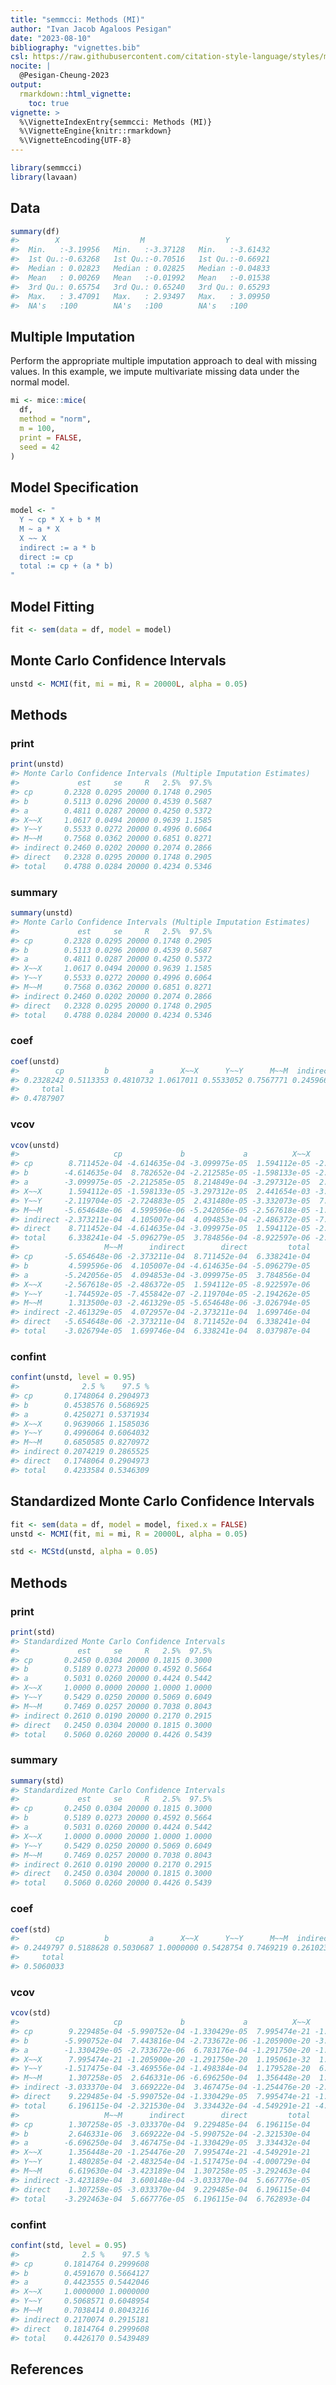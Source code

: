 ```yaml
---
title: "semmcci: Methods (MI)"
author: "Ivan Jacob Agaloos Pesigan"
date: "2023-08-10"
bibliography: "vignettes.bib"
csl: https://raw.githubusercontent.com/citation-style-language/styles/master/apa.csl
nocite: |
  @Pesigan-Cheung-2023
output:
  rmarkdown::html_vignette:
    toc: true
vignette: >
  %\VignetteIndexEntry{semmcci: Methods (MI)}
  %\VignetteEngine{knitr::rmarkdown}
  %\VignetteEncoding{UTF-8}
---
```


<!-- vignettes/methods-mc-mi.Rmd is generated from .setup/vignettes/methods-mc-mi.Rmd.orig. Please edit that file -->






```r
library(semmcci)
library(lavaan)
```

## Data




```r
summary(df)
#>        X                  M                  Y           
#>  Min.   :-3.19956   Min.   :-3.37128   Min.   :-3.61432  
#>  1st Qu.:-0.63268   1st Qu.:-0.70516   1st Qu.:-0.66921  
#>  Median : 0.02823   Median : 0.02825   Median :-0.04833  
#>  Mean   : 0.00269   Mean   :-0.01992   Mean   :-0.01538  
#>  3rd Qu.: 0.65754   3rd Qu.: 0.65240   3rd Qu.: 0.65293  
#>  Max.   : 3.47091   Max.   : 2.93497   Max.   : 3.09950  
#>  NA's   :100        NA's   :100        NA's   :100
```

## Multiple Imputation

Perform the appropriate multiple imputation approach to deal with missing values.
In this example, we impute multivariate missing data under the normal model.


```r
mi <- mice::mice(
  df,
  method = "norm",
  m = 100,
  print = FALSE,
  seed = 42
)
```

## Model Specification


```r
model <- "
  Y ~ cp * X + b * M
  M ~ a * X
  X ~~ X
  indirect := a * b
  direct := cp
  total := cp + (a * b)
"
```

## Model Fitting


```r
fit <- sem(data = df, model = model)
```

## Monte Carlo Confidence Intervals


```r
unstd <- MCMI(fit, mi = mi, R = 20000L, alpha = 0.05)
```

## Methods

### print


```r
print(unstd)
#> Monte Carlo Confidence Intervals (Multiple Imputation Estimates)
#>             est     se     R   2.5%  97.5%
#> cp       0.2328 0.0295 20000 0.1748 0.2905
#> b        0.5113 0.0296 20000 0.4539 0.5687
#> a        0.4811 0.0287 20000 0.4250 0.5372
#> X~~X     1.0617 0.0494 20000 0.9639 1.1585
#> Y~~Y     0.5533 0.0272 20000 0.4996 0.6064
#> M~~M     0.7568 0.0362 20000 0.6851 0.8271
#> indirect 0.2460 0.0202 20000 0.2074 0.2866
#> direct   0.2328 0.0295 20000 0.1748 0.2905
#> total    0.4788 0.0284 20000 0.4234 0.5346
```

### summary


```r
summary(unstd)
#> Monte Carlo Confidence Intervals (Multiple Imputation Estimates)
#>             est     se     R   2.5%  97.5%
#> cp       0.2328 0.0295 20000 0.1748 0.2905
#> b        0.5113 0.0296 20000 0.4539 0.5687
#> a        0.4811 0.0287 20000 0.4250 0.5372
#> X~~X     1.0617 0.0494 20000 0.9639 1.1585
#> Y~~Y     0.5533 0.0272 20000 0.4996 0.6064
#> M~~M     0.7568 0.0362 20000 0.6851 0.8271
#> indirect 0.2460 0.0202 20000 0.2074 0.2866
#> direct   0.2328 0.0295 20000 0.1748 0.2905
#> total    0.4788 0.0284 20000 0.4234 0.5346
```

### coef


```r
coef(unstd)
#>        cp         b         a      X~~X      Y~~Y      M~~M  indirect    direct 
#> 0.2328242 0.5113353 0.4810732 1.0617011 0.5533052 0.7567771 0.2459664 0.2328242 
#>     total 
#> 0.4787907
```

### vcov


```r
vcov(unstd)
#>                     cp             b             a          X~~X          Y~~Y
#> cp        8.711452e-04 -4.614635e-04 -3.099975e-05  1.594112e-05 -2.119704e-05
#> b        -4.614635e-04  8.782652e-04 -2.212585e-05 -1.598133e-05 -2.724883e-05
#> a        -3.099975e-05 -2.212585e-05  8.214849e-04 -3.297312e-05  2.431480e-05
#> X~~X      1.594112e-05 -1.598133e-05 -3.297312e-05  2.441654e-03 -3.332073e-05
#> Y~~Y     -2.119704e-05 -2.724883e-05  2.431480e-05 -3.332073e-05  7.384725e-04
#> M~~M     -5.654648e-06  4.599596e-06 -5.242056e-05 -2.567618e-05 -1.744592e-05
#> indirect -2.373211e-04  4.105007e-04  4.094853e-04 -2.486372e-05 -7.455842e-07
#> direct    8.711452e-04 -4.614635e-04 -3.099975e-05  1.594112e-05 -2.119704e-05
#> total     6.338241e-04 -5.096279e-05  3.784856e-04 -8.922597e-06 -2.194262e-05
#>                   M~~M      indirect        direct         total
#> cp       -5.654648e-06 -2.373211e-04  8.711452e-04  6.338241e-04
#> b         4.599596e-06  4.105007e-04 -4.614635e-04 -5.096279e-05
#> a        -5.242056e-05  4.094853e-04 -3.099975e-05  3.784856e-04
#> X~~X     -2.567618e-05 -2.486372e-05  1.594112e-05 -8.922597e-06
#> Y~~Y     -1.744592e-05 -7.455842e-07 -2.119704e-05 -2.194262e-05
#> M~~M      1.313500e-03 -2.461329e-05 -5.654648e-06 -3.026794e-05
#> indirect -2.461329e-05  4.072957e-04 -2.373211e-04  1.699746e-04
#> direct   -5.654648e-06 -2.373211e-04  8.711452e-04  6.338241e-04
#> total    -3.026794e-05  1.699746e-04  6.338241e-04  8.037987e-04
```

### confint


```r
confint(unstd, level = 0.95)
#>              2.5 %    97.5 %
#> cp       0.1748064 0.2904973
#> b        0.4538576 0.5686925
#> a        0.4250271 0.5371934
#> X~~X     0.9639066 1.1585036
#> Y~~Y     0.4996064 0.6064032
#> M~~M     0.6850585 0.8270972
#> indirect 0.2074219 0.2865525
#> direct   0.1748064 0.2904973
#> total    0.4233584 0.5346309
```

## Standardized Monte Carlo Confidence Intervals


```r
fit <- sem(data = df, model = model, fixed.x = FALSE)
unstd <- MCMI(fit, mi = mi, R = 20000L, alpha = 0.05)
```


```r
std <- MCStd(unstd, alpha = 0.05)
```

## Methods

### print


```r
print(std)
#> Standardized Monte Carlo Confidence Intervals
#>             est     se     R   2.5%  97.5%
#> cp       0.2450 0.0304 20000 0.1815 0.3000
#> b        0.5189 0.0273 20000 0.4592 0.5664
#> a        0.5031 0.0260 20000 0.4424 0.5442
#> X~~X     1.0000 0.0000 20000 1.0000 1.0000
#> Y~~Y     0.5429 0.0250 20000 0.5069 0.6049
#> M~~M     0.7469 0.0257 20000 0.7038 0.8043
#> indirect 0.2610 0.0190 20000 0.2170 0.2915
#> direct   0.2450 0.0304 20000 0.1815 0.3000
#> total    0.5060 0.0260 20000 0.4426 0.5439
```

### summary


```r
summary(std)
#> Standardized Monte Carlo Confidence Intervals
#>             est     se     R   2.5%  97.5%
#> cp       0.2450 0.0304 20000 0.1815 0.3000
#> b        0.5189 0.0273 20000 0.4592 0.5664
#> a        0.5031 0.0260 20000 0.4424 0.5442
#> X~~X     1.0000 0.0000 20000 1.0000 1.0000
#> Y~~Y     0.5429 0.0250 20000 0.5069 0.6049
#> M~~M     0.7469 0.0257 20000 0.7038 0.8043
#> indirect 0.2610 0.0190 20000 0.2170 0.2915
#> direct   0.2450 0.0304 20000 0.1815 0.3000
#> total    0.5060 0.0260 20000 0.4426 0.5439
```

### coef


```r
coef(std)
#>        cp         b         a      X~~X      Y~~Y      M~~M  indirect    direct 
#> 0.2449797 0.5188628 0.5030687 1.0000000 0.5428754 0.7469219 0.2610236 0.2449797 
#>     total 
#> 0.5060033
```

### vcov


```r
vcov(std)
#>                     cp             b             a          X~~X          Y~~Y
#> cp        9.229485e-04 -5.990752e-04 -1.330429e-05  7.995474e-21 -1.517475e-04
#> b        -5.990752e-04  7.443816e-04 -2.733672e-06 -1.205900e-20 -3.469556e-04
#> a        -1.330429e-05 -2.733672e-06  6.783176e-04 -1.291750e-20 -1.498384e-04
#> X~~X      7.995474e-21 -1.205900e-20 -1.291750e-20  1.195061e-32  1.179528e-20
#> Y~~Y     -1.517475e-04 -3.469556e-04 -1.498384e-04  1.179528e-20  6.254880e-04
#> M~~M      1.307258e-05  2.646331e-06 -6.696250e-04  1.356448e-20  1.480285e-04
#> indirect -3.033370e-04  3.669222e-04  3.467475e-04 -1.254476e-20 -2.483254e-04
#> direct    9.229485e-04 -5.990752e-04 -1.330429e-05  7.995474e-21 -1.517475e-04
#> total     6.196115e-04 -2.321530e-04  3.334432e-04 -4.549291e-21 -4.000729e-04
#>                   M~~M      indirect        direct         total
#> cp        1.307258e-05 -3.033370e-04  9.229485e-04  6.196115e-04
#> b         2.646331e-06  3.669222e-04 -5.990752e-04 -2.321530e-04
#> a        -6.696250e-04  3.467475e-04 -1.330429e-05  3.334432e-04
#> X~~X      1.356448e-20 -1.254476e-20  7.995474e-21 -4.549291e-21
#> Y~~Y      1.480285e-04 -2.483254e-04 -1.517475e-04 -4.000729e-04
#> M~~M      6.619630e-04 -3.423189e-04  1.307258e-05 -3.292463e-04
#> indirect -3.423189e-04  3.600148e-04 -3.033370e-04  5.667776e-05
#> direct    1.307258e-05 -3.033370e-04  9.229485e-04  6.196115e-04
#> total    -3.292463e-04  5.667776e-05  6.196115e-04  6.762893e-04
```

### confint


```r
confint(std, level = 0.95)
#>              2.5 %    97.5 %
#> cp       0.1814764 0.2999608
#> b        0.4591670 0.5664127
#> a        0.4423555 0.5442046
#> X~~X     1.0000000 1.0000000
#> Y~~Y     0.5068571 0.6048954
#> M~~M     0.7038414 0.8043216
#> indirect 0.2170074 0.2915181
#> direct   0.1814764 0.2999608
#> total    0.4426170 0.5439489
```

## References
